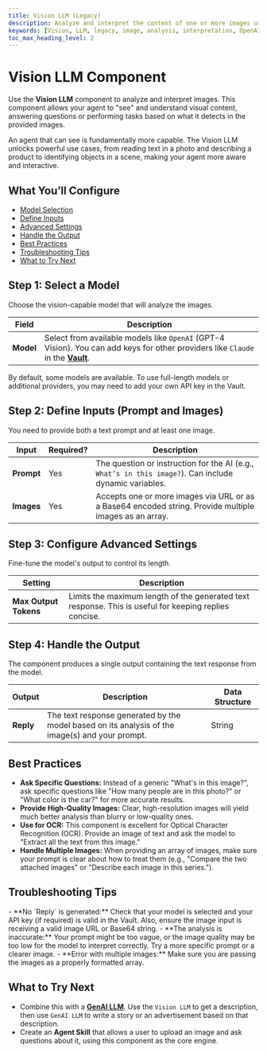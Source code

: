 ```yaml
---
title: Vision LLM (Legacy)
description: Analyze and interpret the content of one or more images using advanced AI vision models.
keywords: [Vision, LLM, legacy, image, analysis, interpretation, OpenAI, Claude, prompt]
toc_max_heading_level: 2
---
```


# Vision LLM Component

Use the **Vision LLM** component to analyze and interpret images. This component allows your agent to "see" and understand visual content, answering questions or performing tasks based on what it detects in the provided images.

<InfoCallout title="Why this matters">
An agent that can see is fundamentally more capable. The Vision LLM unlocks powerful use cases, from reading text in a photo and describing a product to identifying objects in a scene, making your agent more aware and interactive.
</InfoCallout>

<Spacer size="md" />

## What You’ll Configure

- [Model Selection](#step-1-select-a-model)
- [Define Inputs](#step-2-define-inputs-prompt-and-images)
- [Advanced Settings](#step-3-configure-advanced-settings)
- [Handle the Output](#step-4-handle-the-output)
- [Best Practices](#best-practices)
- [Troubleshooting Tips](#troubleshooting-tips)
- [What to Try Next](#what-to-try-next)

<Spacer size="md" />

## Step 1: Select a Model

Choose the vision-capable model that will analyze the images.

| Field   | Description                                                                                                   |
|---------|---------------------------------------------------------------------------------------------------------------|
| **Model** | Select from available models like `OpenAI` (GPT-4 Vision). You can add keys for other providers like `Claude` in the **[Vault](/docs/agent-studio/key-concepts/vault)**. |

<TipCallout title="API Keys">
By default, some models are available. To use full-length models or additional providers, you may need to add your own API key in the Vault.
</TipCallout>

<Spacer size="md" />

## Step 2: Define Inputs (Prompt and Images)

You need to provide both a text prompt and at least one image.

| Input   | Required?                   | Description                                                                                               |
|---------|-----------------------------|-----------------------------------------------------------------------------------------------------------|
| **Prompt**| <Badge type="required">Yes</Badge> | The question or instruction for the AI (e.g., `What’s in this image?`). Can include dynamic variables. |
| **Images**| <Badge type="required">Yes</Badge> | Accepts one or more images via URL or as a Base64 encoded string. Provide multiple images as an array. |

<Spacer size="md" />

## Step 3: Configure Advanced Settings

Fine-tune the model's output to control its length.

| Setting                 | Description                                                                                             |
|-------------------------|---------------------------------------------------------------------------------------------------------|
| **Max Output Tokens** | Limits the maximum length of the generated text response. This is useful for keeping replies concise. |

<Spacer size="md" />

## Step 4: Handle the Output

The component produces a single output containing the text response from the model.

| Output   | Description                                          | Data Structure |
|----------|------------------------------------------------------|----------------|
| **Reply**| The text response generated by the model based on its analysis of the image(s) and your prompt. | String         |

<Spacer size="md" />

## Best Practices

- **Ask Specific Questions:** Instead of a generic "What's in this image?", ask specific questions like "How many people are in this photo?" or "What color is the car?" for more accurate results.
- **Provide High-Quality Images:** Clear, high-resolution images will yield much better analysis than blurry or low-quality ones.
- **Use for OCR:** This component is excellent for Optical Character Recognition (OCR). Provide an image of text and ask the model to "Extract all the text from this image."
- **Handle Multiple Images:** When providing an array of images, make sure your prompt is clear about how to treat them (e.g., "Compare the two attached images" or "Describe each image in this series.").

<Spacer size="md" />

## Troubleshooting Tips

<InfoCallout title="If your vision analysis fails...">
- **No `Reply` is generated:** Check that your model is selected and your API key (if required) is valid in the Vault. Also, ensure the image input is receiving a valid image URL or Base64 string.
- **The analysis is inaccurate:** Your prompt might be too vague, or the image quality may be too low for the model to interpret correctly. Try a more specific prompt or a clearer image.
- **Error with multiple images:** Make sure you are passing the images as a properly formatted array.
</InfoCallout>

<Spacer size="md" />

## What to Try Next

- Combine this with a **[GenAI LLM](/docs/agent-studio/components/base/gen-ai-llm)**. Use the `Vision LLM` to get a description, then use `GenAI LLM` to write a story or an advertisement based on that description.
- Create an **Agent Skill** that allows a user to upload an image and ask questions about it, using this component as the core engine.
